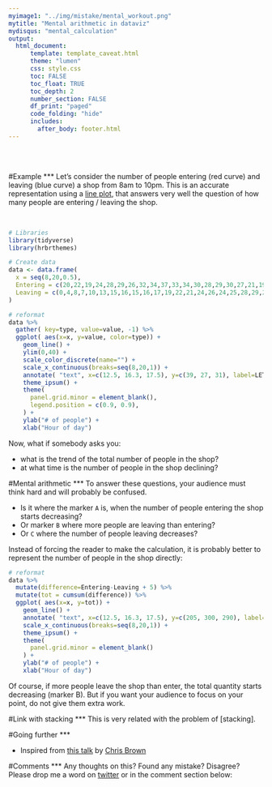 ```yaml
---
myimage1: "../img/mistake/mental_workout.png"
mytitle: "Mental arithmetic in dataviz"
mydisqus: "mental_calculation"
output:
  html_document:
      template: template_caveat.html
      theme: "lumen"
      css: style.css
      toc: FALSE
      toc_float: TRUE
      toc_depth: 2
      number_section: FALSE
      df_print: "paged"
      code_folding: "hide"
      includes: 
        after_body: footer.html
---
```


<br><br>
<div class="mycontent">



#Example
***
Let's consider the number of people entering (red curve) and leaving (blue curve) a shop from 8am to 10pm. This is an accurate representation using a [line plot](https://www.data-to-viz.com/graph/line.html), that answers very well the question of how many people are entering / leaving the shop.

<br>

```r
# Libraries
library(tidyverse)
library(hrbrthemes)

# Create data
data <- data.frame(
  x = seq(8,20,0.5),
  Entering = c(20,22,19,24,28,29,26,32,34,37,33,34,30,28,29,30,27,21,19,21,17,13,15,12,9),
  Leaving = c(0,4,8,7,10,13,15,16,15,16,17,19,22,21,24,26,24,25,28,29,28,26,23,20,19)
)

# reformat
data %>%
  gather( key=type, value=value, -1) %>%
  ggplot( aes(x=x, y=value, color=type)) +
    geom_line() +
    ylim(0,40) +
    scale_color_discrete(name="") +
    scale_x_continuous(breaks=seq(8,20,1)) +
    annotate( "text", x=c(12.5, 16.3, 17.5), y=c(39, 27, 31), label=LETTERS[1:3] ) +
    theme_ipsum() +
    theme(
      panel.grid.minor = element_blank(),
      legend.position = c(0.9, 0.9),
    ) +
    ylab("# of people") + 
    xlab("Hour of day")
```


Now, what if somebody asks you:

- what is the trend of the total number of people in the shop?
- at what time is the number of people in the shop declining?




#Mental arithmetic
***
To answer these questions, your audience must think hard and will probably be confused.

- Is it where the marker `A` is, when the number of people entering the shop starts decreasing? 
- Or marker `B` where more people are leaving than entering? 
- Or `C` where the number of people leaving decreases?

Instead of forcing the reader to make the calculation, it is probably better to represent the number of people in the shop directly:

```r

# reformat
data %>%
  mutate(difference=Entering-Leaving + 5) %>%
  mutate(tot = cumsum(difference)) %>%
  ggplot( aes(x=x, y=tot)) +
    geom_line() +
    annotate( "text", x=c(12.5, 16.3, 17.5), y=c(205, 300, 290), label=LETTERS[1:3] ) +
    scale_x_continuous(breaks=seq(8,20,1)) +
    theme_ipsum() +
    theme(
      panel.grid.minor = element_blank()
    ) +
    ylab("# of people") + 
    xlab("Hour of day")
```

Of course, if more people leave the shop than enter, the total quantity starts decreasing (marker B). But if you want your audience to focus on your point, do not give them extra work.



#Link with stacking
***
This is very related with the problem of [stacking].



#Going further
***

- Inspired from [this talk](http://www.seascapemodels.org/rstats/2018/07/04/dataviz2018_notes.html) by [Chris Brown](https://github.com/cbrown5)


#Comments
***
Any thoughts on this? Found any mistake? Disagree? Please drop me a word on [twitter](https://twitter.com/R_Graph_Gallery) or in the comment section below:
<br>




</div>














